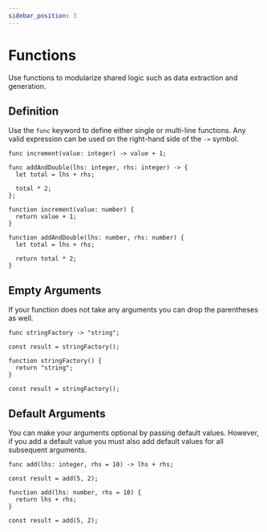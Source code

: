 ```yaml
---
sidebar_position: 3
---
```



# Functions

Use functions to modularize shared logic such as data extraction and generation.

## Definition

Use the `func` keyword to define either single or multi-line functions.
Any valid expression can be used on the right-hand side of the `->` symbol.

<Tabs>
<TabItem value="knot" label="Knot">

```knot
func increment(value: integer) -> value + 1;

func addAndDouble(lhs: integer, rhs: integer) -> {
  let total = lhs + rhs;

  total * 2;
};
```

</TabItem>
<TabItem value="tsx" label="TypeScript">

```tsx
function increment(value: number) {
  return value + 1;
}

function addAndDouble(lhs: number, rhs: number) {
  let total = lhs + rhs;

  return total * 2;
}
```

</TabItem>
</Tabs>

## Empty Arguments

If your function does not take any arguments you can drop the parentheses as well.

<Tabs>
<TabItem value="knot" label="Knot">

```knot
func stringFactory -> "string";

const result = stringFactory();
```

</TabItem>
<TabItem value="tsx" label="TypeScript">

```tsx
function stringFactory() {
  return "string";
}

const result = stringFactory();
```

</TabItem>
</Tabs>

## Default Arguments

You can make your arguments optional by passing default values.
However, if you add a default value you must also add default values for all subsequent arguments.

<Tabs>
<TabItem value="knot" label="Knot">

```knot
func add(lhs: integer, rhs = 10) -> lhs + rhs;

const result = add(5, 2);
```

</TabItem>
<TabItem value="tsx" label="TypeScript">

```tsx
function add(lhs: number, rhs = 10) {
  return lhs + rhs;
}

const result = add(5, 2);
```

</TabItem>
</Tabs>
